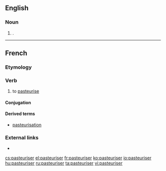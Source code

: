 ==English==

===Noun===
{{en-noun}}

# {{lb|en|British spelling}} {{alt form of|pasteurizer|lang=en}}.

----

==French==

===Etymology===
{{suffix|pasteur|iser|lang=fr}}

===Verb===
{{fr-verb}}

# to [[pasteurise]]

====Conjugation====
{{fr-conj-er|pasteuris|avoir}}

====Derived terms====
* [[pasteurisation]]

===External links===
* {{R:TLFi}}

[[cs:pasteuriser]]
[[el:pasteuriser]]
[[fr:pasteuriser]]
[[ko:pasteuriser]]
[[io:pasteuriser]]
[[hu:pasteuriser]]
[[ru:pasteuriser]]
[[ta:pasteuriser]]
[[vi:pasteuriser]]